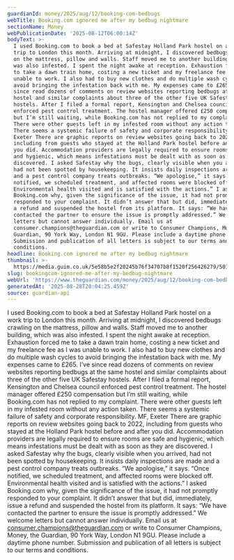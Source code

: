 ```yaml
---
guardianId: money/2025/aug/12/booking-com-bedbugs
webTitle: Booking.com ignored me after my bedbug nightmare
sectionName: Money
webPublicationDate: '2025-08-12T06:00:14Z'
bodyText: >-
  I used Booking.com to book a bed at Safestay Holland Park hostel on a work
  trip to London this month. Arriving at midnight, I discovered bedbugs crawling
  on the mattress, pillow and walls. Staff moved me to another building, which
  was also infested. I spent the night awake at reception. Exhaustion forced me
  to take a dawn train home, costing a new ticket and my freelance fee as I was
  unable to work. I also had to buy new clothes and do multiple wash cycles to
  avoid bringing the infestation back with me. My expenses came to £265. I’ve
  since read dozens of comments on review websites reporting bedbugs at the same
  hostel and similar complaints about three of the other five UK Safestay
  hostels. After I filed a formal report, Kensington and Chelsea council
  enforced pest control treatment. The hostel manager offered £250 compensation
  but I’m still waiting, while Booking.com has not replied to my complaint.
  There were other guests left in my infested room without any action taken.
  There seems a systemic failure of safety and corporate responsibility. MF,
  Exeter There are graphic reports on review websites going back to 2022,
  including from guests who stayed at the Holland Park hostel before and after
  you did. Accommodation providers are legally required to ensure rooms are safe
  and hygienic, which means infestations must be dealt with as soon as they are
  discovered. I asked Safestay why the bugs, clearly visible when you arrived,
  had not been spotted by housekeeping. It insists daily inspections are made
  and a pest control company treats outbreaks. “We apologise,” it says. “Once
  notified, we scheduled treatment, and affected rooms were blocked off.
  Environmental health visited and is satisfied with the actions.” I asked
  Booking.com why, given the significance of the issue, it had not promptly
  responded to your complaint. It didn’t answer that but did, immediately, issue
  a refund and suspended the hostel from its platform. It says: “We have
  contacted the partner to ensure the issue is promptly addressed.” We welcome
  letters but cannot answer individually. Email us at
  consumer.champions@theguardian.com or write to Consumer Champions, Money, the
  Guardian, 90 York Way, London N1 9GU. Please include a daytime phone number.
  Submission and publication of all letters is subject to our terms and
  conditions.
headline: Booking.com ignored me after my bedbug nightmare
thumbnail: >-
  https://media.guim.co.uk/5e58b5e2f20245b76f34707b8f1520f256426279/501_511_2922_2337/500.jpg
slug: bookingcom-ignored-me-after-my-bedbug-nightmare
webUrl: 'https://www.theguardian.com/money/2025/aug/12/booking-com-bedbugs'
generatedAt: '2025-08-28T20:04:25.459Z'
source: guardian-api
---
```

I used Booking.com to book a bed at Safestay Holland Park hostel on a work trip to London this month. Arriving at midnight, I discovered bedbugs crawling on the mattress, pillow and walls. Staff moved me to another building, which was also infested. I spent the night awake at reception. Exhaustion forced me to take a dawn train home, costing a new ticket and my freelance fee as I was unable to work. I also had to buy new clothes and do multiple wash cycles to avoid bringing the infestation back with me. My expenses came to £265. I’ve since read dozens of comments on review websites reporting bedbugs at the same hostel and similar complaints about three of the other five UK Safestay hostels. After I filed a formal report, Kensington and Chelsea council enforced pest control treatment. The hostel manager offered £250 compensation but I’m still waiting, while Booking.com has not replied to my complaint. There were other guests left in my infested room without any action taken. There seems a systemic failure of safety and corporate responsibility. MF, Exeter There are graphic reports on review websites going back to 2022, including from guests who stayed at the Holland Park hostel before and after you did. Accommodation providers are legally required to ensure rooms are safe and hygienic, which means infestations must be dealt with as soon as they are discovered. I asked Safestay why the bugs, clearly visible when you arrived, had not been spotted by housekeeping. It insists daily inspections are made and a pest control company treats outbreaks. “We apologise,” it says. “Once notified, we scheduled treatment, and affected rooms were blocked off. Environmental health visited and is satisfied with the actions.” I asked Booking.com why, given the significance of the issue, it had not promptly responded to your complaint. It didn’t answer that but did, immediately, issue a refund and suspended the hostel from its platform. It says: “We have contacted the partner to ensure the issue is promptly addressed.” We welcome letters but cannot answer individually. Email us at consumer.champions@theguardian.com or write to Consumer Champions, Money, the Guardian, 90 York Way, London N1 9GU. Please include a daytime phone number. Submission and publication of all letters is subject to our terms and conditions.
